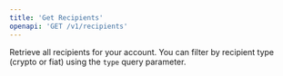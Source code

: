 ```yaml
---
title: 'Get Recipients'
openapi: 'GET /v1/recipients'
---
```


Retrieve all recipients for your account. You can filter by recipient type (crypto or fiat) using the `type` query parameter.
